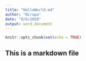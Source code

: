 ```yaml
---
title: "HelloWorld.md"
author: "Nirupa"
date: "8/6/2020"
output: word_document
---
```


```r
knitr::opts_chunk$set(echo = TRUE)
```
## This is a markdown file

